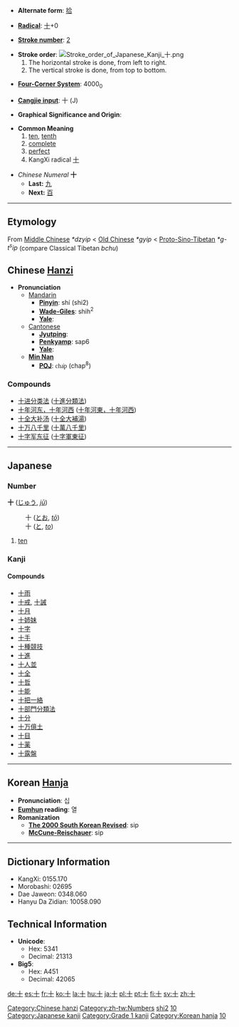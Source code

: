 * '''Alternate form''': [[拾]]

* '''[[Wiktionary:Chinese radical index| Radical]]''': [[Wiktionary:Chinese radical index 十|十]]+0

* '''[[Wiktionary:Chinese total strokes index|Stroke number]]''': [[Wiktionary:Chinese total strokes index 2|2]]

*'''Stroke order''': [[Image:Stroke order of Japanese Kanji 十.png]]
*# The horizontal stroke is done, from left to right.
*# The vertical stroke is done, from top to bottom.

* '''[[Wiktionary:Chinese four corner index|Four-Corner System]]''': 4000<sub>0</sub>

* '''[[Wiktionary:Chinese Cangjie index|Cangjie input]]''': 十 (J)

* '''Graphical Significance and Origin''': 

* '''Common Meaning'''
*# [[ten]], [[tenth]]
*# [[complete]]
*# [[perfect]]
*# KangXi radical [[Wiktionary:Chinese radical index 十|十]]

*''Chinese Numeral'' '''十'''
**'''Last:''' [[九]]
**'''Next:''' [[百]]


----

== Etymology ==

From [[Middle Chinese]] ''*dzyip'' < [[Old Chinese]] ''*gyip'' < [[Proto-Sino-Tibetan]] ''*g-t<sup>s</sup>ip'' (compare Classical Tibetan ''bchu'')


== Chinese [[Hanzi]] ==

*'''Pronunciation '''
**[[Mandarin]]
***'''[[Pinyin]]''': shí (shi2)
***'''[[Wade-Giles]]''': shih<sup>2</sup>
***'''[[Yale]]''': 
**[[Cantonese]]
***'''[[Jyutping]]''': 
***'''[[Penkyamp]]''':  sap6
***'''[[Yale]]''': 
**'''[[wikipedia:Min_Nan|Min Nan]]'''
***'''[[wikipedia:POJ|POJ]]''': <font face="Lucida Sans Unicode">cha̍p</font> (chap<sup>8</sup>)

===Compounds===
{{top}}
*[[十进分类法]] ([[十進分類法]])
*[[十年河东，十年河西]] ([[十年河東，十年河西]])
*[[十全大补汤]] ([[十全大補湯]])
*[[十万八千里]] ([[十萬八千里]])
*[[十字军东征]] ([[十字軍東征]])
{{mid}}
{{bottom}}
----

==Japanese==
===Number===
'''十''' ([[じゅう]], ''[[jū]]'')
:十 ([[とお]], ''[[tō]]'')
:十 ([[と]], ''[[to]]'')
# [[ten]]

===Kanji===
{{kanji|[[じゅう]] (''[[jū]]'')|[[とお]] (''[[tō]]''), [[と]] (''[[to]]''), [[とたび]] (''[[totabi]]'')}}
====Compounds====
*[[十雨]]
*[[十戒]], [[十誡]]
*[[十月]]
*[[十姉妹]]
*[[十字]]
*[[十手]]
*[[十種競技]]
*[[十進]]
*[[十人並]]
*[[十全]]
*[[十哲]]
*[[十能]]
*[[十把一絡]]
*[[十部門分類法]]
*[[十分]]
*[[十万億土]]
*[[十目]]
*[[十薬]]
*[[十露盤]]


----

== Korean [[Hanja]] ==

* '''Pronunciation''': 십
* '''[[Eumhun]] reading''': 열
* '''Romanization'''
** '''[[The 2000 South Korean Revised Romanization|The 2000 South Korean Revised]]''': sip
** '''[[McCune-Reischauer]]''': sip


----

== Dictionary Information ==

* KangXi: 0155.170
* Morobashi: 02695
* Dae Jaweon: 0348.060
* Hanyu Da Zidian: 10058.090

== Technical Information ==

* '''Unicode''':
** Hex: 5341
** Decimal: 21313
* '''Big5''':
** Hex: A451
** Decimal: 42065

[[Category:Chinese hanzi]]
[[Category:zh-tw:Numbers]]
[[Category:zh-cn:Numbers|shi2]]
[[Category:Japanese numbers|10]]
[[Category:Japanese kanji]]
[[Category:Grade 1 kanji]]
[[Category:Korean hanja]]
[[Category:Korean numbers|10]]

[[de:十]]
[[es:十]]
[[fr:十]]
[[ko:十]]
[[la:十]]
[[hu:十]]
[[ja:十]]
[[pl:十]]
[[pt:十]]
[[fi:十]]
[[sv:十]]
[[zh:十]]